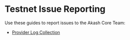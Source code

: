 # Testnet Issue Reporting

Use these guides to report issues to the Akash Core Team:

* [Provider Log Collection](provider-log-collection.md)
